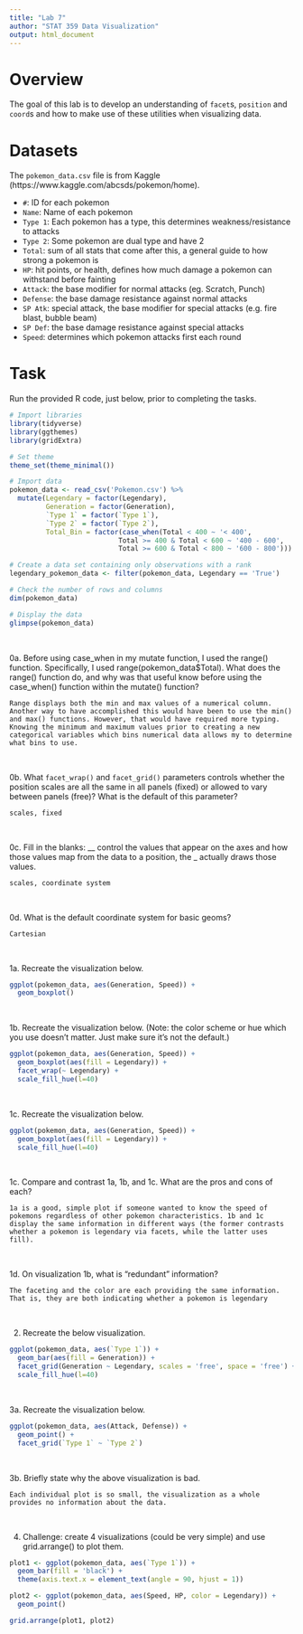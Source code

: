 ```yaml
---
title: "Lab 7"
author: "STAT 359 Data Visualization"
output: html_document
---
```


# Overview

The goal of this lab is to develop an understanding of `facet`s, `position` and `coord`s and how to make use of these utilities when visualizing data. 

# Datasets 

The `pokemon_data.csv` file is from Kaggle (https://www.kaggle.com/abcsds/pokemon/home). 


* `#`: ID for each pokemon
* `Name`: Name of each pokemon
* `Type 1`: Each pokemon has a type, this determines weakness/resistance to attacks
* `Type 2`: Some pokemon are dual type and have 2
* `Total`: sum of all stats that come after this, a general guide to how strong a pokemon is
* `HP`: hit points, or health, defines how much damage a pokemon can withstand before fainting
* `Attack`: the base modifier for normal attacks (eg. Scratch, Punch)
* `Defense`: the base damage resistance against normal attacks
* `SP Atk`: special attack, the base modifier for special attacks (e.g. fire blast, bubble beam)
* `SP Def`: the base damage resistance against special attacks
* `Speed`: determines which pokemon attacks first each round


# Task

Run the provided R code, just below, prior to completing the tasks. 

```r
# Import libraries
library(tidyverse)
library(ggthemes)
library(gridExtra)

# Set theme
theme_set(theme_minimal())

# Import data
pokemon_data <- read_csv('Pokemon.csv') %>% 
  mutate(Legendary = factor(Legendary),
         Generation = factor(Generation),
         `Type 1` = factor(`Type 1`),
         `Type 2` = factor(`Type 2`),
         Total_Bin = factor(case_when(Total < 400 ~ '< 400',
                           Total >= 400 & Total < 600 ~ '400 - 600',
                           Total >= 600 & Total < 800 ~ '600 - 800')))

# Create a data set containing only observations with a rank
legendary_pokemon_data <- filter(pokemon_data, Legendary == 'True')

# Check the number of rows and columns
dim(pokemon_data)

# Display the data
glimpse(pokemon_data)
```

<br>

0a. Before using case_when in my mutate function, I used the range() function. Specifically, I used range(pokemon_data$Total). What does the range() function do, and why was that useful know before using the case_when() function within the mutate() function?

`Range displays both the min and max values of a numerical column. Another way to have accomplished this would have been to use the min() and max() functions. However, that would have required more typing. Knowing the minimum and maximum values prior to creating a new categorical variables which bins numerical data allows my to determine what bins to use.`

<br>

0b. What `facet_wrap()` and `facet_grid()` parameters controls whether the position scales are all the same in all panels (fixed) or allowed to vary between panels (free)? What is the default of this parameter?

`scales, fixed`

<br>

0c. Fill in the blanks: __ control the values that appear on the axes and how those values map from the data to a position, the _ actually draws those values.

`scales, coordinate system`

<br>

0d. What is the default coordinate system for basic geoms?

`Cartesian`

<br>

1a. Recreate the visualization below.

```r
ggplot(pokemon_data, aes(Generation, Speed)) +
  geom_boxplot()
```

<br>

1b. Recreate the visualization below. (Note: the color scheme or hue which you use doesn't matter. Just make sure it's not the default.)

```r
ggplot(pokemon_data, aes(Generation, Speed)) +
  geom_boxplot(aes(fill = Legendary)) +
  facet_wrap(~ Legendary) + 
  scale_fill_hue(l=40)
```

<br>

1c. Recreate the visualization below.

```r
ggplot(pokemon_data, aes(Generation, Speed)) +
  geom_boxplot(aes(fill = Legendary)) +
  scale_fill_hue(l=40)
```

<br>

1c. Compare and contrast 1a, 1b, and 1c. What are the pros and cons of each?

`1a is a good, simple plot if someone wanted to know the speed of pokemons regardless of other pokemon characteristics. 1b and 1c display the same information in different ways (the former contrasts whether a pokemon is legendary via facets, while the latter uses fill).`

<br>

1d. On visualization 1b, what is "redundant" information?

`The faceting and the color are each providing the same information. That is, they are both indicating whether a pokemon is legendary`

<br>

2. Recreate the below visualization.

```r
ggplot(pokemon_data, aes(`Type 1`)) +
  geom_bar(aes(fill = Generation)) +
  facet_grid(Generation ~ Legendary, scales = 'free', space = 'free') +
  scale_fill_hue(l=40)
```

<br>

3a. Recreate the visualization below. 

```r
ggplot(pokemon_data, aes(Attack, Defense)) +
  geom_point() +
  facet_grid(`Type 1` ~ `Type 2`)
```

<br>

3b. Briefly state why the above visualization is bad.

`Each individual plot is so small, the visualization as a whole provides no information about the data.`

<br>

4. Challenge: create 4 visualizations (could be very simple) and use grid.arrange() to plot them.

```r
plot1 <- ggplot(pokemon_data, aes(`Type 1`)) +
  geom_bar(fill = 'black') +
  theme(axis.text.x = element_text(angle = 90, hjust = 1))

plot2 <- ggplot(pokemon_data, aes(Speed, HP, color = Legendary)) + 
  geom_point()

grid.arrange(plot1, plot2)
```